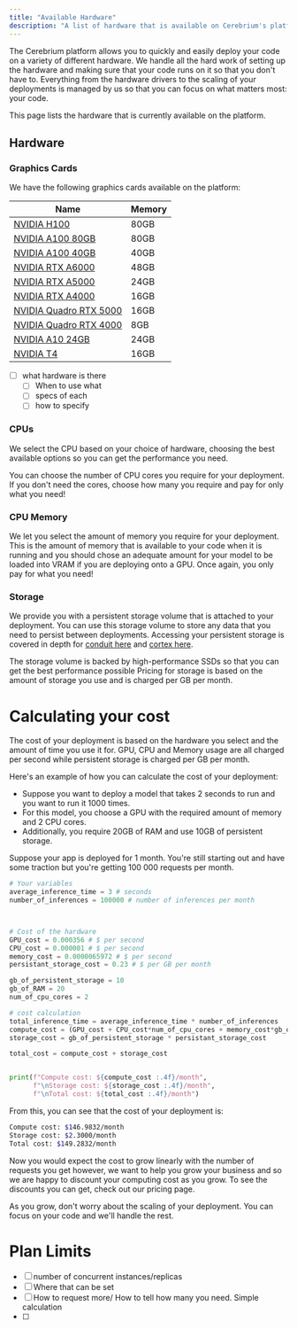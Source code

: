 ```yaml
---
title: "Available Hardware"
description: "A list of hardware that is available on Cerebrium's platform."
---
```


The Cerebrium platform allows you to quickly and easily deploy your code on a variety of different hardware. 
We handle all the hard work of setting up the hardware and making sure that your code runs on it so that you don't have to. Everything from the hardware drivers to the scaling of your deployments is managed by us so that you can focus on what matters most: your code.

This page lists the hardware that is currently available on the platform.

## Hardware
### Graphics Cards

We have the following graphics cards available on the platform:

| Name | Memory |
| ---- | ------ |
| [NVIDIA H100](https://www.nvidia.com/en-us/data-center/h100/) | 80GB |
| [NVIDIA A100 80GB](https://www.nvidia.com/en-us/data-center/a100/) | 80GB |
| [NVIDIA A100 40GB](https://www.nvidia.com/en-us/data-center/a100/) | 40GB |
| [NVIDIA RTX A6000](https://www.nvidia.com/en-us/design-visualization/rtx-a6000/) | 48GB |
| [NVIDIA RTX A5000](https://www.nvidia.com/en-us/design-visualization/rtx-a5000/) | 24GB |
| [NVIDIA RTX A4000](https://www.nvidia.com/en-us/design-visualization/rtx-a4000/) | 16GB | 
| [NVIDIA Quadro RTX 5000](https://www.nvidia.com/en-us/design-visualization/quadro/quadro-rtx-5000/) | 16GB |
| [NVIDIA Quadro RTX 4000](https://www.nvidia.com/en-us/design-visualization/quadro/quadro-rtx-4000/) | 8GB |
| [NVIDIA A10 24GB](https://www.nvidia.com/en-us/data-center/a10-tensor-core-gpu/) | 24GB |
| [NVIDIA T4](https://www.nvidia.com/en-us/data-center/tesla-t4/) | 16GB |

<!-- TODO This table needs more  -->
- [ ] what hardware is there
  - [ ] When to use what    
  - [ ] specs of each
  - [ ] how to specify

### CPUs
We select the CPU based on your choice of hardware, choosing the best available options so you can get the performance you need. 

You can choose the number of CPU cores you require for your deployment. If you don't need the cores, choose how many you require and pay for only what you need!

<!-- TODO Flesh out how a user choses the number of required cpu cores -->

### CPU Memory
We let you select the amount of memory you require for your deployment. 
This is the amount of memory that is available to your code when it is running and you should chose an adequate amount for your model to be loaded into VRAM if you are deploying onto a GPU. 
Once again, you only pay for what you need!

<!-- TODO Flesh out how a user choses the amount of memory they require -->


### Storage
We provide you with a persistent storage volume that is attached to your deployment.
You can use this storage volume to store any data that you need to persist between deployments. Accessing your persistent storage is covered in depth for [conduit here](/cerebrium/conduit/advanced-functionality/persistent-memory) and [cortex here](/cerebrium/cortex/advanced-functionality/persistent-storage).

The storage volume is backed by high-performance SSDs so that you can get the best performance possible
Pricing for storage is based on the amount of storage you use and is charged per GB per month.



# Calculating your cost

The cost of your deployment is based on the hardware you select and the amount of time you use it for.
GPU, CPU and Memory usage are all charged per second while persistent storage is charged per GB per month.

Here's an example of how you can calculate the cost of your deployment:

- Suppose you want to deploy a model that takes 2 seconds to run and you want to run it 1000 times.  
- For this model, you choose a GPU with the required amount of memory and 2 CPU cores.
- Additionally, you require 20GB of RAM and use 10GB of persistent storage.

Suppose your app is deployed for 1 month. You're still starting out and have some traction but you're getting 100 000 requests per month.

```python
# Your variables
average_inference_time = 3 # seconds
number_of_inferences = 100000 # number of inferences per month



# Cost of the hardware
GPU_cost = 0.000356 # $ per second
CPU_cost = 0.000001 # $ per second
memory_cost = 0.0000065972 # $ per second
persistant_storage_cost = 0.23 # $ per GB per month

gb_of_persistent_storage = 10
gb_of_RAM = 20
num_of_cpu_cores = 2

# cost calculation
total_inference_time = average_inference_time * number_of_inferences
compute_cost = (GPU_cost + CPU_cost*num_of_cpu_cores + memory_cost*gb_of_RAM ) * total_inference_time
storage_cost = gb_of_persistent_storage * persistant_storage_cost

total_cost = compute_cost + storage_cost 


print(f"Compute cost: ${compute_cost :.4f}/month",
      f"\nStorage cost: ${storage_cost :.4f}/month",
      f"\nTotal cost: ${total_cost :.4f}/month")
```

From this, you can see that the cost of your deployment is:
```bash
Compute cost: $146.9832/month 
Storage cost: $2.3000/month 
Total cost: $149.2832/month
```

Now you would expect the cost to grow linearly with the number of requests you get however, we want to help you grow your business and so we are happy to discount your computing cost as you grow.
To see the discounts you can get, check out our pricing page.

As you grow, don't worry about the scaling of your deployment. 
You can focus on your code and we'll handle the rest.


# Plan Limits

- [ ] number of concurrent instances/replicas
- [ ] Where that can be set
- [ ] How to request more/ How to tell how many you need. Simple calculation
- [ ] 